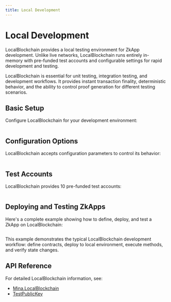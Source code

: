 ```yaml
---
title: Local Development
---
```


# Local Development

LocalBlockchain provides a local testing environment for ZkApp development. Unlike live networks, LocalBlockchain runs entirely in-memory with pre-funded test accounts and configurable settings for rapid development and testing.

LocalBlockchain is essential for unit testing, integration testing, and development workflows. It provides instant transaction finality, deterministic behavior, and the ability to control proof generation for different testing scenarios.

## Basic Setup

Configure LocalBlockchain for your development environment:

```ts file=../snippets/zkapps/local-development/local-development.ts start=start_basic_setup end=end_basic_setup
```

## Configuration Options

LocalBlockchain accepts configuration parameters to control its behavior:

```ts file=../snippets/zkapps/local-development/local-development.ts start=start_configuration_options end=end_configuration_options
```

## Test Accounts

LocalBlockchain provides 10 pre-funded test accounts:

```ts file=../snippets/zkapps/local-development/local-development.ts start=start_test_accounts end=end_test_accounts
```

## Deploying and Testing ZkApps

Here's a complete example showing how to define, deploy, and test a ZkApp on LocalBlockchain:

```ts file=../snippets/zkapps/local-development/local-development.ts start=start_deploy_and_test end=end_deploy_and_test
```

This example demonstrates the typical LocalBlockchain development workflow: define contracts, deploy to local environment, execute methods, and verify state changes.

## API Reference

For detailed LocalBlockchain information, see:
- [Mina.LocalBlockchain](/docs/api-reference/namespaces/Mina/functions/LocalBlockchain.mdx)
- [TestPublicKey](/docs/api-reference/namespaces/Mina/type-aliases/TestPublicKey.mdx)